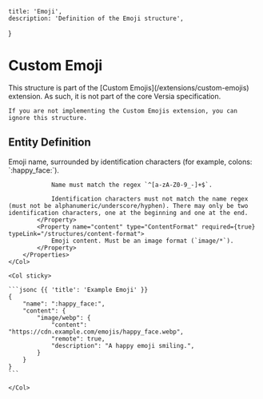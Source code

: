     title: 'Emoji',
    description: 'Definition of the Emoji structure',
}

# Custom Emoji

<Note>
    This structure is part of the [Custom Emojis](/extensions/custom-emojis) extension. As such, it is not part of the core Versia specification.

    If you are not implementing the Custom Emojis extension, you can ignore this structure.
</Note>

## Entity Definition

<Row>
    <Col>
        <Properties>
            <Property name="name" type="string" required={true}>
                Emoji name, surrounded by identification characters (for example, colons: `:happy_face:`).

                Name must match the regex `^[a-zA-Z0-9_-]+$`.
                
                Identification characters must not match the name regex (must not be alphanumeric/underscore/hyphen). There may only be two identification characters, one at the beginning and one at the end.
            </Property>
            <Property name="content" type="ContentFormat" required={true} typeLink="/structures/content-format">
                Emoji content. Must be an image format (`image/*`).
            </Property>
        </Properties>
    </Col>

    <Col sticky>

    ```jsonc {{ 'title': 'Example Emoji' }}
    {
        "name": ":happy_face:",
        "content": {
            "image/webp": {
                "content": "https://cdn.example.com/emojis/happy_face.webp",
                "remote": true,
                "description": "A happy emoji smiling.",
            }
        }
    }
    ```

    </Col>
</Row>